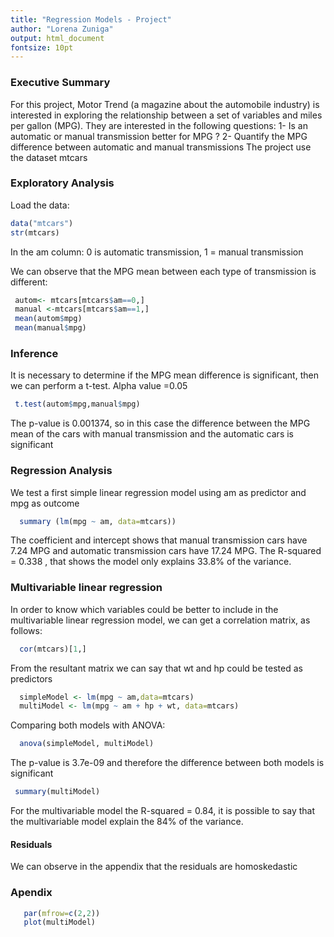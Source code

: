 ```yaml
---
title: "Regression Models - Project"
author: "Lorena Zuniga"
output: html_document
fontsize: 10pt
---
```

### Executive Summary
For this project, Motor Trend (a magazine about the automobile industry) is interested in exploring the relationship between a set of variables and miles per gallon (MPG). They are interested in the following questions:
1- Is an automatic or manual transmission better for MPG ?
2- Quantify the MPG difference between automatic and manual transmissions
The project use the dataset mtcars

### Exploratory Analysis

Load the data:
```r
data("mtcars")
str(mtcars)
```
In the am column: 0 is automatic transmission, 1 = manual transmission

We can observe that the MPG mean between each type of transmission is different:
```r
 autom<- mtcars[mtcars$am==0,]
 manual <-mtcars[mtcars$am==1,]
 mean(autom$mpg)
 mean(manual$mpg)
```
### Inference
It is necessary to determine if the MPG mean difference is significant, then we can perform a t-test. Alpha value =0.05
```r
 t.test(autom$mpg,manual$mpg)
 ```
 The p-value is 0.001374, so in this case the difference between the MPG mean of the cars with manual transmission and the automatic cars is significant

### Regression Analysis

We test a first simple linear regression model using am as predictor and mpg as outcome

```r
  summary (lm(mpg ~ am, data=mtcars))
```
The coefficient and intercept shows that manual transmission cars have 7.24 MPG and automatic transmission cars have 17.24 MPG.
The R-squared = 0.338 , that shows the model only explains 33.8% of the variance.

### Multivariable linear regression
In order to know which variables could be better to include in the multivariable linear regression model, we can get a correlation matrix, as follows:
```r
  cor(mtcars)[1,]
```
From the resultant matrix we can say that wt and hp could be tested as predictors
```r
  simpleModel <- lm(mpg ~ am,data=mtcars)
  multiModel <- lm(mpg ~ am + hp + wt, data=mtcars)
```
Comparing both models with ANOVA:
```r
  anova(simpleModel, multiModel)
```
The p-value is 3.7e-09 and therefore the difference between both models is significant

```r
 summary(multiModel)  
```

For the multivariable model the R-squared = 0.84, it is possible to say that the multivariable model explain the  84% of the variance.

#### Residuals
We can observe in the appendix that the residuals are homoskedastic

### Apendix
```r
   par(mfrow=c(2,2))
   plot(multiModel)
  ```
